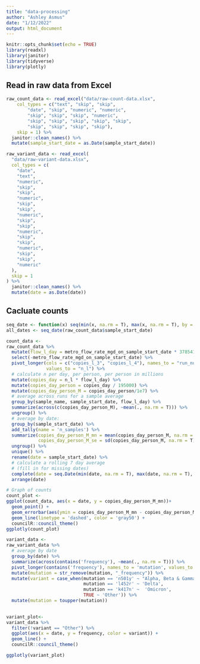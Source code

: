 ```yaml
---
title: "data-processing"
author: "Ashley Asmus"
date: "1/12/2022"
output: html_document
---
```


```r
knitr::opts_chunk$set(echo = TRUE)
library(readxl)
library(janitor)
library(tidyverse)
library(plotly)
```

## Read in raw data from Excel

```r
raw_count_data <- read_excel("data/raw-count-data.xlsx", 
    col_types = c("text", "skip", "skip", 
        "date", "skip", "numeric", "numeric", 
        "skip", "skip", "skip", "numeric", 
        "skip", "skip", "skip", "skip", "skip", 
        "skip", "skip", "skip", "skip"), 
    skip = 1) %>%
  janitor::clean_names() %>%
  mutate(sample_start_date = as.Date(sample_start_date))
```

```r
raw_variant_data <- read_excel(
  "data/raw-variant-data.xlsx",
  col_types = c(
    "date",
    "text",
    "numeric",
    "skip",
    "skip",
    "numeric",
    "skip",
    "skip",
    "numeric",
    "skip",
    "skip",
    "numeric",
    "skip",
    "skip",
    "numeric",
    "skip",
    "skip",
    "numeric"
  ),
  skip = 1
) %>%
  janitor::clean_names() %>%
  mutate(date = as.Date(date))
```

## Cacluate counts
```r
seq_date <- function(x) seq(min(x, na.rm = T), max(x, na.rm = T), by = "day")
all_dates <- seq_date(raw_count_data$sample_start_date)

count_data <-
raw_count_data %>%
  mutate(flow_l_day = metro_flow_rate_mgd_on_sample_start_date * 3785411.8) %>%
  select(-metro_flow_rate_mgd_on_sample_start_date) %>%
  pivot_longer(cols = c("copies_l_3", "copies_l_4"), names_to = "run_num", names_prefix = "copies_l_", 
               values_to = "n_l") %>%
  # calculate n per day, per person, per person in millions
  mutate(copies_day = n_l * flow_l_day) %>%
  mutate(copies_day_person = copies_day / 195000) %>%
  mutate(copies_day_person_M = copies_day_person/1e7) %>%
  # average across runs for a sample average
  group_by(sample_name, sample_start_date, flow_l_day) %>%
  summarize(across(c(copies_day_person_M), ~mean(., na.rm = T))) %>%
  ungroup() %>%
  # average by date: 
  group_by(sample_start_date) %>%
  add_tally(name = 'n_samples') %>%
  summarize(copies_day_person_M_mn = mean(copies_day_person_M, na.rm = T),
            copies_day_person_M_se = sd(copies_day_person_M, na.rm = T)/(n_samples)) %>%
  ungroup() %>%
  unique() %>%
  rename(date = sample_start_date) %>%
  # calculate a rolling 7 day average
  # (fill in for missing dates)
  complete(date = seq.Date(min(date, na.rm = T), max(date, na.rm = T), by="days")) %>%
  arrange(date)
```


```r
# Graph of counts
count_plot <- 
ggplot(count_data, aes(x = date, y = copies_day_person_M_mn))+ 
  geom_point() + 
  geom_errorbar(aes(ymin = copies_day_person_M_mn - copies_day_person_M_se, ymax = copies_day_person_M_mn + copies_day_person_M_se)) + 
  geom_line(linetype = 'dashed', color = 'gray50') + 
  councilR::council_theme()
ggplotly(count_plot)
```


```r
variant_data <-
raw_variant_data %>%
  # average by date
  group_by(date) %>%
  summarize(across(contains('frequency'), ~mean(., na.rm = T))) %>%
  pivot_longer(contains('frequency'), names_to = 'mutation', values_to = 'frequency') %>%
  mutate(mutation = str_remove(mutation, "_frequency")) %>%
  mutate(variant = case_when(mutation == 'n501y' ~ "Alpha, Beta & Gamma", 
                             mutation == 'l452r' ~ 'Delta',
                             mutation == 'k417n' ~  'Omicron', 
                             TRUE ~ 'Other')) %>%
  mutate(mutation = toupper(mutation))
  
```


```r
variant_plot<-
variant_data %>%
  filter(!variant == "Other") %>%
  ggplot(aes(x = date, y = frequency, color = variant)) + 
  geom_line() + 
  councilR::council_theme()

ggplotly(variant_plot)  
```